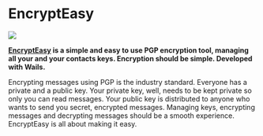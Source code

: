 
# EncryptEasy

<p style={{"text-align": "center"}}>
   <img src="/img/showcase/encrypteasy.webp"></img><br/>
</p>

**[EncryptEasy](https://www.encrypteasy.app) is a simple and easy to use PGP encryption tool, managing all your and your contacts keys. Encryption should be simple. Developed with Wails.**

Encrypting messages using PGP is the industry standard. Everyone has a private and a public key. Your private key, well, needs to be kept private so only you can read messages. Your public key is distributed to anyone who wants to send you secret, encrypted messages. Managing keys, encrypting messages and decrypting messages should be a smooth experience. EncryptEasy is all about making it easy.
